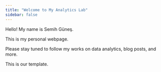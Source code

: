 ```yaml
---
title: "Welcome to My Analytics Lab"
sidebar: false 
---
```


Hello! My name is Semih Güneş.

This is my personal webpage.

Please stay tuned to follow my works on data analytics, blog posts, and more.

This is our template.

